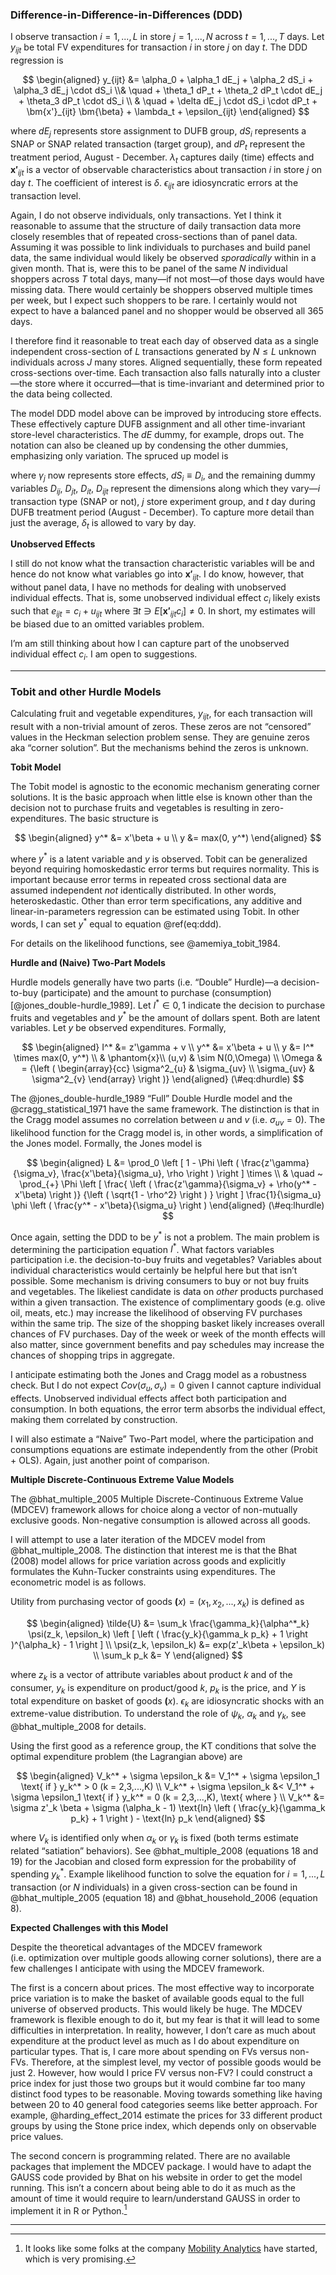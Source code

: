 ### Difference-in-Difference-in-Differences (DDD) {-}

I observe transaction $i=1,...,L$ in store $j=1,...,N$ across $t=1,...,T$ days. Let $y_{ijt}$ be total FV expenditures for transaction $i$ in store $j$ on day $t$. The DDD regression is

$$
\begin{aligned}
y_{ijt} &= \alpha_0 + \alpha_1 dE_j + \alpha_2 dS_i  + \alpha_3 dE_j \cdot dS_i \\& \quad + \theta_1 dP_t + \theta_2 dP_t \cdot dE_j + \theta_3 dP_t \cdot dS_i \\
& \quad + \delta dE_j \cdot dS_i \cdot dP_t + \bm{x'}_{ijt} \bm{\beta} + \lambda_t + \epsilon_{ijt}
\end{aligned}
$$

where $dE_j$ represents store assignment to DUFB group, $dS_i$ represents a SNAP or SNAP related transaction (target group), and $dP_t$ represent the treatment period, August - December. $\lambda_t$ captures daily (time) effects and $\bm{x'}_{ijt}$ is a vector of observable characteristics about transaction $i$ in store $j$ on day $t$. The coefficient of interest is $\delta$. $\epsilon_{ijt}$ are idiosyncratic errors at the transaction level.

Again, I do not observe individuals, only transactions. Yet I think it reasonable to assume that the structure of daily transaction data more closely resembles that of repeated cross-sections than of panel data. Assuming it was possible to link individuals to purchases and build panel data, the same individual would likely be observed *sporadically* within in a given month. That is, were this to be panel of the same $N$ individual shoppers across $T$ total days, many---if not most---of those days would have missing data. There would certainly be shoppers observed multiple times per week, but I expect such shoppers to be rare. I certainly would not expect to have a balanced panel and no shopper would be observed all 365 days.

I therefore find it reasonable to treat each day of observed data as a single independent cross-section of $L$ transactions generated by $N \le L$ unknown individuals across $J$ many stores. Aligned sequentially, these form repeated cross-sections over-time. Each transaction also falls naturally into a cluster---the store where it occurred---that is time-invariant and determined prior to the data being collected.

The model DDD model above can be improved by introducing store effects. These effectively capture DUFB assignment and all other time-invariant store-level characteristics. The $dE$ dummy, for example, drops out. The notation can also be cleaned up by condensing the other dummies, emphasizing only variation. The spruced up model is

\begin{equation}
y_{ijt} = \gamma_j + \lambda_t + \phi_0 D_i + \phi_1 D_{ij} + \phi_2 D_{it}+ \phi_3 D_{jt} + \delta_t D_{ijt} + \bm{x'}_{ijt} \bm{\beta} + \epsilon_{ijt}
(\#eq:ddd)
\end{equation}

where $\gamma_j$ now represents store effects, $dS_i \equiv D_i$, and the remaining dummy variables $D_{ij},~D_{jt},~D_{it},~D_{ijt}$ represent the dimensions along which they vary---$i$ transaction type (SNAP or not), $j$ store experiment group, and $t$ day during DUFB treatment period (August - December). To capture more detail than just the average, $\delta_t$ is allowed to vary by day.

**Unobserved Effects**

I still do not know what the transaction characteristic variables will be and hence do not know what variables go into $\bm{x'}_{ijt}$. I do know, however, that without panel data, I have no methods for dealing with unobserved individual effects. That is, some unobserved individual effect $c_i$ likely exists such that $e_{ijt} = c_i + u_{ijt}$ where $\exists t \ni E[\bm{x'}_{ijt}c_i] \ne 0$. In short, my estimates will be biased due to an omitted variables problem.

I'm am still thinking about how I can capture part of the unobserved individual effect $c_i$. I am open to suggestions.

---

### Tobit and other Hurdle Models {-}

Calculating fruit and vegetable expenditures, $y_{ijt}$, for each transaction will result with a non-trivial amount of zeros. These zeros are not "censored" values in the Heckman selection problem sense. They are genuine zeros aka "corner solution". But the mechanisms behind the zeros is unknown.

**Tobit Model**

The Tobit model is agnostic to the economic mechanism generating corner solutions. It is the basic approach when little else is known other than the decision not to purchase fruits and vegetables is resulting in zero-expenditures. The basic structure is

$$
\begin{aligned}
y^* &= x'\beta + u \\
y &= max(0, y^*)
\end{aligned}
$$

where $y^*$ is a latent variable and $y$ is observed. Tobit can be generalized beyond requiring homoskedastic error terms but requires normality. This is important because error terms in repeated cross sectional data are assumed independent *not* identically distributed. In other words, heteroskedastic. Other than error term specifications, any additive and linear-in-parameters regression can be estimated using Tobit. In other words, I can set $y^*$ equal to equation \@ref(eq:ddd).

For details on the likelihood functions, see @amemiya_tobit_1984.

**Hurdle and (Naive) Two-Part Models**

Hurdle models generally have two parts (i.e. "Double" Hurdle)---a decision-to-buy (participate) and the amount to purchase (consumption) [@jones_double-hurdle_1989]. Let $I^* \in {0,1}$ indicate the decision to purchase fruits and vegetables and $y^*$ be the amount of dollars spent. Both are latent variables. Let $y$ be observed expenditures. Formally,

$$
\begin{aligned}
I^* &= z'\gamma + v \\
y^* &= x'\beta + u  \\
y   &= I^* \times max(0, y^*) \\
& \phantom{x}\\
(u,v) & \sim N(0,\Omega) \\
\Omega & = {\left (
\begin{array}{cc}
  \sigma^2_{u} & \sigma_{uv} \\
  \sigma_{uv} & \sigma^2_{v}
\end{array}
\right )}
\end{aligned}
(\#eq:dhurdle)
$$

The @jones_double-hurdle_1989 "Full" Double Hurdle model and the @cragg_statistical_1971 have the same framework. The distinction is that in the Cragg model assumes no correlation between $u$ and $v$ (i.e. $\sigma_{uv} = 0$). The likelihood function for the Cragg model is, in other words, a simplification of the Jones model. Formally, the Jones model is

$$
\begin{aligned}
L &= \prod_0
  \left [
    1 - \Phi
    \left (
      \frac{z'\gamma}{\sigma_v},
      \frac{x'\beta}{\sigma_u},
      \rho
    \right )
  \right ] \times \\
& \quad ~ \prod_{+} \Phi
  \left [
      \frac{ \left (
        \frac{z'\gamma}{\sigma_v} +
        \rho(y^* - x'\beta) \right )}
         {\left ( \sqrt{1 - \rho^2} \right ) } \right ]
\frac{1}{\sigma_u} \phi \left ( \frac{y^* - x'\beta}{\sigma_u} \right )
\end{aligned}
(\#eq:lhurdle)
$$

Once again, setting the DDD to be $y^*$ is not a problem. The main problem is determining the participation equation $I^*$. What factors variables participation i.e. the decision-to-buy fruits and vegetables? Variables about individual characteristics would certainly be helpful here but that isn't possible. Some mechanism is driving consumers to buy or not buy fruits and vegetables. The likeliest candidate is data on *other* products purchased within a given transaction. The existence of complimentary goods (e.g. olive oil, meats, etc.) may increase the likelihood of observing FV purchases within the same trip. The size of the shopping basket likely increases overall chances of FV purchases. Day of the week or week of the month effects will also matter, since government benefits and pay schedules may increase the chances of shopping trips in aggregate.

I anticipate estimating both the Jones and Cragg model as a robustness check. But I do not expect $Cov(\sigma_u, \sigma_v) = 0$ given I cannot capture individual effects. Unobserved individual effects affect both participation and consumption. In both equations, the error term absorbs the individual effect, making them correlated by construction.

I will also estimate a "Naive" Two-Part model, where the participation and consumptions equations are estimate independently from the other (Probit + OLS). Again, just another point of comparison.

**Multiple Discrete-Continuous Extreme Value Models**

The @bhat_multiple_2005 Multiple Discrete-Continuous Extreme Value (MDCEV) framework allows for choice along a vector of non-mutually exclusive goods. Non-negative consumption is allowed across all goods.

I will attempt to use a later iteration of the MDCEV model from @bhat_multiple_2008. The distinction that interest me is that the Bhat (2008) model allows for price variation across goods and explicitly formulates the Kuhn-Tucker constraints using expenditures. The econometric model is as follows.

Utility from purchasing vector of goods $\bm(x) = (x_1, x_2,...,x_k)$ is defined as

$$
\begin{aligned}
\tilde{U} &= \sum_k \frac{\gamma_k}{\alpha^*_k} \psi(z_k, \epsilon_k)
  \left [
    \left (
      \frac{y_k}{\gamma_k p_k} + 1
    \right )^{\alpha_k} - 1
  \right ] \\
\psi(z_k, \epsilon_k) &= exp(z'_k\beta + \epsilon_k)
\\
\sum_k p_k &= Y
\end{aligned}
$$

where $z_k$ is a vector of attribute variables about product $k$ and of the consumer, $y_k$ is expenditure on product/good $k$, $p_k$ is the price, and $Y$ is total expenditure on basket of goods $\bm(x)$. $\epsilon_k$ are idiosyncratic shocks with an extreme-value distribution. To understand the role of $\psi_k$, $\alpha_k$ and $\gamma_k$, see @bhat_multiple_2008 for details.

Using the first good as a reference group, the KT conditions that solve the optimal expenditure problem (the Lagrangian above) are

$$
\begin{aligned}
V_k^* + \sigma \epsilon_k &= V_1^* + \sigma \epsilon_1 \text{ if }
  y_k^* > 0 (k = 2,3,...,K) \\
V_k^* + \sigma \epsilon_k &< V_1^* + \sigma \epsilon_1 \text{ if }
  y_k^* = 0 (k = 2,3,...,K), \text{ where } \\
V_k^* &= \sigma z'_k \beta + \sigma (\alpha_k - 1)
  \text{ln} \left ( \frac{y_k}{\gamma_k p_k} + 1 \right ) - \text{ln} p_k
\end{aligned}
$$

where $V_k$ is identified only when $\alpha_k$ or $\gamma_k$ is fixed (both terms estimate related "satiation" behaviors). See @bhat_multiple_2008 (equations 18 and 19) for the Jacobian and closed form expression for the probability of spending $y_k^*$. Example likelihood function to solve the equation for $i=1,...,L$ transaction (or $N$ individuals) in a given cross-section can be found in @bhat_multiple_2005 (equation 18) and @bhat_household_2006 (equation 8).

**Expected Challenges with this Model**

Despite the theoretical advantages of the MDCEV framework (i.e. optimization over multiple goods allowing corner solutions), there are a few challenges I anticipate with using the MDCEV framework.

The first is a concern about prices. The most effective way to incorporate price variation is to make the basket of available goods equal to the full universe of observed products. This would likely be huge. The MDCEV framework is flexible enough to do it, but my fear is that it will lead to some difficulties in interpretation. In reality, however, I don't care as much about expenditure at the product level as much as I do about expenditure on particular types. That is, I care more about spending on FVs versus non-FVs. Therefore, at the simplest level, my vector of possible goods would be just 2. However, how would I price FV versus non-FV? I could construct a price index for just those two groups but it would combine far too many distinct food types to be reasonable. Moving towards something like having between 20 to 40 general food categories seems like better approach. For example, @harding_effect_2014 estimate the prices for 33 different product groups by using the Stone price index, which depends only on observable price values.

The second concern is programming related. There are no available packages that implement the MDCEV package. I would have to adapt the GAUSS code provided by Bhat on his website in order to get the model running. This isn't a concern about being able to do it as much as the amount of time it would require to learn/understand GAUSS in order to implement it in R or Python.^[It looks like some folks at the company [Mobility Analytics](http://www.mobilityanalytics.org) have started, which is very promising.]

---
